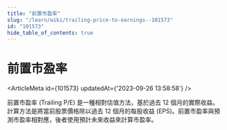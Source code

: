 ```yaml
---
title: "前置市盈率"
slug: "/learn/wiki/trailing-price-to-earnings--101573"
id: "101573"
hide_table_of_contents: true
---
```



# 前置市盈率

<ArticleMeta id={101573} updatedAt={'2023-09-26 13:58:58'} />
<div className='border-solid border-b border-t-0 my-4 border-[var(--ifm-color-gray-300)]' />

前置市盈率 (Trailing P/E) 是一種相對估值方法，基於過去 12 個月的實際收益。計算方法是將當前股票價格除以過去 12 個月的每股收益 (EPS)。前置市盈率與預測市盈率相對應，後者使用預計未來收益來計算市盈率。
